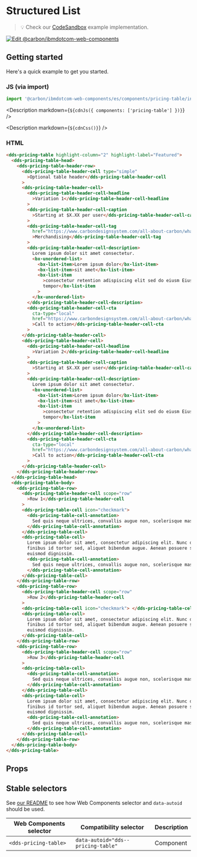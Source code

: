 
# Structured List

> 💡 Check our
> [CodeSandbox](https://githubbox.com/carbon-design-system/carbon-for-ibm-dotcom/tree/v1/packages/web-components/examples/codesandbox/components/pricing-table)
> example implementation.

[![Edit @carbon/ibmdotcom-web-components](https://codesandbox.io/static/img/play-codesandbox.svg)](https://githubbox.com/carbon-design-system/carbon-for-ibm-dotcom/tree/v1/packages/web-components/examples/codesandbox/components/pricing-table)

## Getting started

Here's a quick example to get you started.

### JS (via import)

```javascript
import '@carbon/ibmdotcom-web-components/es/components/pricing-table/index.js';
```

<Description markdown={`${cdnJs({ components: ['pricing-table'] })}`} />

<Description markdown={`${cdnCss()}`} />

### HTML

```html
<dds-pricing-table highlight-column="2" highlight-label="Featured">
  <dds-pricing-table-head>
    <dds-pricing-table-header-row>
      <dds-pricing-table-header-cell type="simple"
        >Optional table header</dds-pricing-table-header-cell
      >
      <dds-pricing-table-header-cell>
        <dds-pricing-table-header-cell-headline
          >Variation 1</dds-pricing-table-header-cell-headline
        >
        <dds-pricing-table-header-cell-caption
          >Starting at $X.XX per user</dds-pricing-table-header-cell-caption
        >
        <dds-pricing-table-header-cell-tag
          href="https://www.carbondesignsystem.com/all-about-carbon/what-is-carbon/"
          >Merchandising</dds-pricing-table-header-cell-tag
        >
        <dds-pricing-table-header-cell-description>
          Lorem ipsum dolor sit amet consectetur.
          <bx-unordered-list>
            <bx-list-item>Lorem ipsum dolor</bx-list-item>
            <bx-list-item>sit amet</bx-list-item>
            <bx-list-item
              >consectetur retention adispiscing elit sed do eiusm Eiusmod
              tempor</bx-list-item
            >
          </bx-unordered-list>
        </dds-pricing-table-header-cell-description>
        <dds-pricing-table-header-cell-cta
          cta-type="local"
          href="https://www.carbondesignsystem.com/all-about-carbon/what-is-carbon/"
          >Call to action</dds-pricing-table-header-cell-cta
        >
      </dds-pricing-table-header-cell>
      <dds-pricing-table-header-cell>
        <dds-pricing-table-header-cell-headline
          >Variation 2</dds-pricing-table-header-cell-headline
        >
        <dds-pricing-table-header-cell-caption
          >Starting at $X.XX per user</dds-pricing-table-header-cell-caption
        >
        <dds-pricing-table-header-cell-description>
          Lorem ipsum dolor sit amet consectetur.
          <bx-unordered-list>
            <bx-list-item>Lorem ipsum dolor</bx-list-item>
            <bx-list-item>sit amet</bx-list-item>
            <bx-list-item
              >consectetur retention adispiscing elit sed do eiusm Eiusmod
              tempor</bx-list-item
            >
          </bx-unordered-list>
        </dds-pricing-table-header-cell-description>
        <dds-pricing-table-header-cell-cta
          cta-type="local"
          href="https://www.carbondesignsystem.com/all-about-carbon/what-is-carbon/"
          >Call to action</dds-pricing-table-header-cell-cta
        >
      </dds-pricing-table-header-cell>
    </dds-pricing-table-header-row>
  </dds-pricing-table-head>
  <dds-pricing-table-body>
    <dds-pricing-table-row>
      <dds-pricing-table-header-cell scope="row"
        >Row 1</dds-pricing-table-header-cell
      >
      <dds-pricing-table-cell icon="checkmark">
        <dds-pricing-table-cell-annotation>
          Sed quis neque ultrices, convallis augue non, scelerisque massa.
        </dds-pricing-table-cell-annotation>
      </dds-pricing-table-cell>
      <dds-pricing-table-cell>
        Lorem ipsum dolor sit amet, consectetur adipiscing elit. Nunc dui magna,
        finibus id tortor sed, aliquet bibendum augue. Aenean posuere sem vel
        euismod dignissim.
        <dds-pricing-table-cell-annotation>
          Sed quis neque ultrices, convallis augue non, scelerisque massa.
        </dds-pricing-table-cell-annotation>
      </dds-pricing-table-cell>
    </dds-pricing-table-row>
    <dds-pricing-table-row>
      <dds-pricing-table-header-cell scope="row"
        >Row 2</dds-pricing-table-header-cell
      >
      <dds-pricing-table-cell icon="checkmark"> </dds-pricing-table-cell>
      <dds-pricing-table-cell>
        Lorem ipsum dolor sit amet, consectetur adipiscing elit. Nunc dui magna,
        finibus id tortor sed, aliquet bibendum augue. Aenean posuere sem vel
        euismod dignissim.
      </dds-pricing-table-cell>
    </dds-pricing-table-row>
    <dds-pricing-table-row>
      <dds-pricing-table-header-cell scope="row"
        >Row 3</dds-pricing-table-header-cell
      >
      <dds-pricing-table-cell>
        <dds-pricing-table-cell-annotation>
          Sed quis neque ultrices, convallis augue non, scelerisque massa.
        </dds-pricing-table-cell-annotation>
      </dds-pricing-table-cell>
      <dds-pricing-table-cell>
        Lorem ipsum dolor sit amet, consectetur adipiscing elit. Nunc dui magna,
        finibus id tortor sed, aliquet bibendum augue. Aenean posuere sem vel
        euismod dignissim.
        <dds-pricing-table-cell-annotation>
          Sed quis neque ultrices, convallis augue non, scelerisque massa.
        </dds-pricing-table-cell-annotation>
      </dds-pricing-table-cell>
    </dds-pricing-table-row>
  </dds-pricing-table-body>
</dds-pricing-table>
```

## Props

<Props of="dds-pricing-table" />

## Stable selectors

See
[our README](https://github.com/carbon-design-system/carbon-for-ibm-dotcom/tree/v1/packages/web-components#stable-selectors-for-analytics-and-integratione2e-testing-in-web-components)
to see how Web Components selector and `data-autoid` should be used.

| Web Components selector | Compatibility selector             | Description |
| ----------------------- | ---------------------------------- | ----------- |
| `<dds-pricing-table>`   | `data-autoid="dds--pricing-table"` | Component   |

<Description markdown={contributing} />

